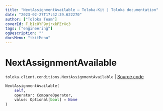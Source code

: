```yaml
---
title: "NextAssignmentAvailable — Toloka-Kit | Toloka documentation"
date: "2023-02-27T17:42:39.622270"
author: ["Toloka Team"]
coverId: F_bIcOYF9yjrxkPZrXc3
tags: ["engineering"]
ogDescription: ""
docsMenu: "tkitMenu"
---
```


# NextAssignmentAvailable
`toloka.client.conditions.NextAssignmentAvailable` | [Source code](https://github.com/Toloka/toloka-kit/blob/v1.1.4/src/client/conditions.py#L238)

```python
NextAssignmentAvailable(
    self,
    operator: CompareOperator,
    value: Optional[bool] = None
)
```